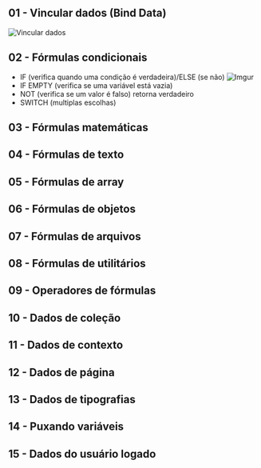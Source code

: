 ## 01 - Vincular dados (Bind Data)
![Vincular dados](https://i.imgur.com/gYUSd0f.png)

## 02 - Fórmulas condicionais
- IF (verifica quando uma condição é verdadeira)/ELSE (se não)
![Imgur](https://i.imgur.com/Up06rNU.png)
- IF EMPTY (verifica se uma variável está vazia)
- NOT (verifica se um valor é falso) retorna verdadeiro
- SWITCH (multiplas escolhas)
## 03 - Fórmulas matemáticas
## 04 - Fórmulas de texto
## 05 - Fórmulas de array
## 06 - Fórmulas de objetos
## 07 - Fórmulas de arquivos
## 08 - Fórmulas de utilitários
## 09 - Operadores de fórmulas
## 10 - Dados de coleção
## 11 - Dados de contexto
## 12 - Dados de página
## 13 - Dados de tipografias
## 14 - Puxando variáveis
## 15 - Dados do usuário logado